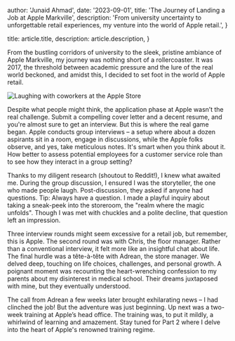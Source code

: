 
  author: 'Junaid Ahmad',
  date: '2023-09-01',
  title: 'The Journey of Landing a Job at Apple Markville',
  description:
    'From university uncertainty to unforgettable retail experiences, my venture into the world of Apple retail.',
}

  title: article.title,
  description: article.description,
}


From the bustling corridors of university to the sleek, pristine ambiance of Apple Markville, my journey was nothing short of a rollercoaster. It was 2017, the threshold between academic pressure and the lure of the real world beckoned, and amidst this, I decided to set foot in the world of Apple retail.

<Image src={atAppleStore} alt="Laughing with coworkers at the Apple Store" />

Despite what people might think, the application phase at Apple wasn’t the real challenge. Submit a compelling cover letter and a decent resume, and you're almost sure to get an interview. But this is where the real game began. Apple conducts group interviews – a setup where about a dozen aspirants sit in a room, engage in discussions, while the Apple folks observe, and yes, take meticulous notes. It's smart when you think about it. How better to assess potential employees for a customer service role than to see how they interact in a group setting?

Thanks to my diligent research (shoutout to Reddit!), I knew what awaited me. During the group discussion, I ensured I was the storyteller, the one who made people laugh. Post-discussion, they asked if anyone had questions. Tip: Always have a question. I made a playful inquiry about taking a sneak-peek into the storeroom, the "realm where the magic unfolds". Though I was met with chuckles and a polite decline, that question left an impression.

Three interview rounds might seem excessive for a retail job, but remember, this is Apple. The second round was with Chris, the floor manager. Rather than a conventional interview, it felt more like an insightful chat about life. The final hurdle was a tête-à-tête with Adrean, the store manager. We delved deep, touching on life choices, challenges, and personal growth. A poignant moment was recounting the heart-wrenching confession to my parents about my disinterest in medical school. Their dreams juxtaposed with mine, but they eventually understood.

The call from Adrean a few weeks later brought exhilarating news – I had clinched the job! But the adventure was just beginning. Up next was a two-week training at Apple’s head office. The training was, to put it mildly, a whirlwind of learning and amazement. Stay tuned for Part 2 where I delve into the heart of Apple's renowned training regime.
